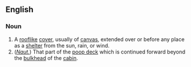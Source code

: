 ==English==
===Noun===
#A [[roof]]like [[cover]], usually of [[canvas]], extended over or before any place as a [[shelter]] from the sun, rain, or wind.
#(''[[nautical|Naut.]]'') That part of the [[poop deck]] which is continued forward beyond the [[bulkhead]] of the [[cabin]].